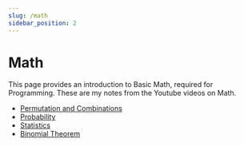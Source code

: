 ```yaml
---
slug: /math
sidebar_position: 2
---
```


# Math

This page provides an introduction to Basic Math, required for Programming. These are my notes from the Youtube videos on Math.

- <a href="/math/permutation-and-combination">Permutation and Combinations</a>
- <a href="/math/probability">Probability</a>
- <a href="/math/statistics">Statistics</a>
- <a href="/math/binomial-theorem">Binomial Theorem</a>
